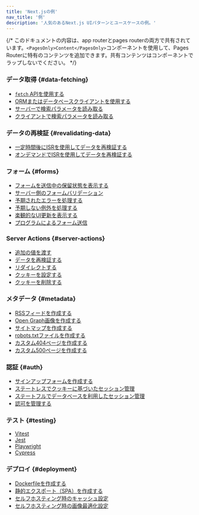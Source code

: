 ```yaml
---
title: 'Next.jsの例'
nav_title: '例'
description: '人気のあるNext.js UIパターンとユースケースの例。'
---
```


{/* このドキュメントの内容は、app routerとpages routerの両方で共有されています。`<PagesOnly>Content</PagesOnly>`コンポーネントを使用して、Pages Routerに特有のコンテンツを追加できます。共有コンテンツはコンポーネントでラップしないでください。 */}

### データ取得 {#data-fetching}

- [`fetch` APIを使用する](/docs/app/building-your-application/data-fetching/fetching#fetching-data-on-the-server-with-the-fetch-api)
- [ORMまたはデータベースクライアントを使用する](/docs/app/building-your-application/data-fetching/fetching#fetching-data-on-the-server-with-an-orm-or-database)
- [サーバーで検索パラメータを読み取る](/docs/app/api-reference/file-conventions/page)
- [クライアントで検索パラメータを読み取る](/docs/app/api-reference/functions/use-search-params)

### データの再検証 {#revalidating-data}

- [一定時間後にISRを使用してデータを再検証する](/docs/app/building-your-application/data-fetching/incremental-static-regeneration#time-based-revalidation)
- [オンデマンドでISRを使用してデータを再検証する](/docs/app/building-your-application/data-fetching/incremental-static-regeneration#on-demand-revalidation-with-revalidatepath)

### フォーム {#forms}

- [フォームを送信中の保留状態を表示する](/docs/app/building-your-application/data-fetching/server-actions-and-mutations#pending-states)
- [サーバー側のフォームバリデーション](/docs/app/building-your-application/data-fetching/server-actions-and-mutations#server-side-form-validation)
- [予期されたエラーを処理する](/docs/app/building-your-application/routing/error-handling#handling-expected-errors-from-server-actions)
- [予期しない例外を処理する](/docs/app/building-your-application/routing/error-handling#uncaught-exceptions)
- [楽観的なUI更新を表示する](/docs/app/building-your-application/data-fetching/server-actions-and-mutations#optimistic-updates)
- [プログラムによるフォーム送信](/docs/app/building-your-application/data-fetching/server-actions-and-mutations#programmatic-form-submission)

### Server Actions {#server-actions}

- [追加の値を渡す](/docs/app/building-your-application/data-fetching/server-actions-and-mutations#passing-additional-arguments)
- [データを再検証する](/docs/app/building-your-application/data-fetching/server-actions-and-mutations#revalidating-data)
- [リダイレクトする](/docs/app/building-your-application/data-fetching/server-actions-and-mutations#redirecting)
- [クッキーを設定する](/docs/app/api-reference/functions/cookies#methods)
- [クッキーを削除する](/docs/app/api-reference/functions/cookies#deleting-cookies)

### メタデータ {#metadata}

- [RSSフィードを作成する](/docs/app/building-your-application/routing/route-handlers#non-ui-responses)
- [Open Graph画像を作成する](/docs/app/api-reference/file-conventions/metadata/opengraph-image)
- [サイトマップを作成する](/docs/app/api-reference/file-conventions/metadata/sitemap)
- [robots.txtファイルを作成する](/docs/app/api-reference/file-conventions/metadata/robots)
- [カスタム404ページを作成する](/docs/app/api-reference/file-conventions/not-found)
- [カスタム500ページを作成する](/docs/app/api-reference/file-conventions/error)

### 認証 {#auth}

- [サインアップフォームを作成する](/docs/app/building-your-application/authentication#sign-up-and-login-functionality)
- [ステートレスでクッキーに基づいたセッション管理](/docs/app/building-your-application/authentication#stateless-sessions)
- [ステートフルでデータベースを利用したセッション管理](/docs/app/building-your-application/authentication#database-sessions)
- [認可を管理する](/docs/app/building-your-application/authentication#authorization)

### テスト {#testing}

- [Vitest](/docs/app/building-your-application/testing/vitest)
- [Jest](/docs/app/building-your-application/testing/jest)
- [Playwright](/docs/app/building-your-application/testing/playwright)
- [Cypress](/docs/app/building-your-application/testing/cypress)

### デプロイ {#deployment}

- [Dockerfileを作成する](/docs/app/building-your-application/deploying#docker-image)
- [静的エクスポート（SPA）を作成する](/docs/app/building-your-application/deploying/static-exports)
- [セルフホスティング時のキャッシュ設定](/docs/app/building-your-application/deploying#configuring-caching)
- [セルフホスティング時の画像最適化設定](/docs/app/building-your-application/deploying#image-optimization)
